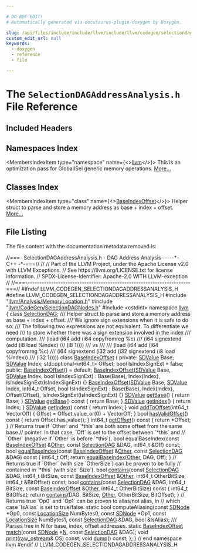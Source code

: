 ```yaml
---

# DO NOT EDIT!
# Automatically generated via docusaurus-plugin-doxygen by Doxygen.

slug: /api/files/include/include/llvm/include/llvm/codegen/selectiondagaddressanalysis-h
custom_edit_url: null
keywords:
  - doxygen
  - reference
  - file

---
```





# The `SelectionDAGAddressAnalysis.h` File Reference

<DoxygenPage pluginConfig={pluginConfig}>



## Included Headers

<IncludesList>
<IncludesListItem
  filePath="llvm/Analysis/MemoryLocation.h"
  permalink="/docs/api/files/include/include/llvm/include/llvm/analysis/memorylocation-h"
  isLocal="true" />
<IncludesListItem
  filePath="llvm/CodeGen/SelectionDAGNodes.h"
  permalink="/docs/api/files/include/include/llvm/include/llvm/codegen/selectiondagnodes-h"
  isLocal="true" />
<IncludesListItem
  filePath="cstdint"
  permalink=""
  isLocal="false" />
</IncludesList>

## Namespaces Index

<MembersIndex>

<MembersIndexItem
  type="namespace"
  name={<><a href="/docs/api/namespaces/llvm">llvm</a></>}>
This is an optimization pass for GlobalISel generic memory operations. <a href="/docs/api/namespaces/llvm/#details">More...</a>
</MembersIndexItem>

</MembersIndex>

## Classes Index

<MembersIndex>

<MembersIndexItem
  type="class"
  name={<><a href="/docs/api/classes/llvm/baseindexoffset">BaseIndexOffset</a></>}>
Helper struct to parse and store a memory address as base + index + offset. <a href="/docs/api/classes/llvm/baseindexoffset/#details">More...</a>
</MembersIndexItem>

</MembersIndex>


## File Listing

The file content with the documentation metadata removed is:

<ProgramListing>

<Link id="l00001" /><CodeLine lineNumber="1"><Highlight kind="comment">//===- SelectionDAGAddressAnalysis.h - DAG Address Analysis -----&#42;- C++ -&#42;-===//</Highlight><Highlight kind="normal"></Highlight></CodeLine>
<Link id="l00002" /><CodeLine lineNumber="2"><Highlight kind="normal"></Highlight><Highlight kind="comment">//</Highlight><Highlight kind="normal"></Highlight></CodeLine>
<Link id="l00003" /><CodeLine lineNumber="3"><Highlight kind="normal"></Highlight><Highlight kind="comment">// Part of the LLVM Project, under the Apache License v2.0 with LLVM Exceptions.</Highlight><Highlight kind="normal"></Highlight></CodeLine>
<Link id="l00004" /><CodeLine lineNumber="4"><Highlight kind="normal"></Highlight><Highlight kind="comment">// See https://llvm.org/LICENSE.txt for license information.</Highlight><Highlight kind="normal"></Highlight></CodeLine>
<Link id="l00005" /><CodeLine lineNumber="5"><Highlight kind="normal"></Highlight><Highlight kind="comment">// SPDX-License-Identifier: Apache-2.0 WITH LLVM-exception</Highlight><Highlight kind="normal"></Highlight></CodeLine>
<Link id="l00006" /><CodeLine lineNumber="6"><Highlight kind="normal"></Highlight><Highlight kind="comment">//</Highlight><Highlight kind="normal"></Highlight></CodeLine>
<Link id="l00007" /><CodeLine lineNumber="7"><Highlight kind="normal"></Highlight><Highlight kind="comment">//===----------------------------------------------------------------------===//</Highlight><Highlight kind="normal"></Highlight></CodeLine>
<Link id="l00008" /><CodeLine lineNumber="8"><Highlight kind="normal"></Highlight></CodeLine>
<Link id="l00009" /><CodeLine lineNumber="9"><Highlight kind="normal"></Highlight><Highlight kind="preprocessor">#ifndef LLVM&#95;CODEGEN&#95;SELECTIONDAGADDRESSANALYSIS&#95;H</Highlight><Highlight kind="normal"></Highlight></CodeLine>
<Link id="l00010" /><CodeLine lineNumber="10"><Highlight kind="normal"></Highlight><Highlight kind="preprocessor">#define LLVM&#95;CODEGEN&#95;SELECTIONDAGADDRESSANALYSIS&#95;H</Highlight><Highlight kind="normal"></Highlight></CodeLine>
<Link id="l00011" /><CodeLine lineNumber="11"><Highlight kind="normal"></Highlight></CodeLine>
<Link id="l00012" /><CodeLine lineNumber="12"><Highlight kind="normal"></Highlight><Highlight kind="preprocessor">#include &quot;<a href="/docs/api/files/include/include/llvm/include/llvm/analysis/memorylocation-h">llvm/Analysis/MemoryLocation.h</a>&quot;</Highlight><Highlight kind="normal"></Highlight></CodeLine>
<Link id="l00013" /><CodeLine lineNumber="13"><Highlight kind="normal"></Highlight><Highlight kind="preprocessor">#include &quot;<a href="/docs/api/files/include/include/llvm/include/llvm/codegen/selectiondagnodes-h">llvm/CodeGen/SelectionDAGNodes.h</a>&quot;</Highlight><Highlight kind="normal"></Highlight></CodeLine>
<Link id="l00014" /><CodeLine lineNumber="14"><Highlight kind="normal"></Highlight><Highlight kind="preprocessor">#include &lt;cstdint&gt;</Highlight><Highlight kind="normal"></Highlight></CodeLine>
<Link id="l00015" /><CodeLine lineNumber="15"><Highlight kind="normal"></Highlight></CodeLine>
<Link id="l00016" /><CodeLine lineNumber="16"><Highlight kind="normal"></Highlight><Highlight kind="keyword">namespace </Highlight><Highlight kind="normal"><a href="/docs/api/namespaces/llvm">llvm</a> &#123;</Highlight></CodeLine>
<Link id="l00017" /><CodeLine lineNumber="17"><Highlight kind="normal"></Highlight></CodeLine>
<Link id="l00018" /><CodeLine lineNumber="18"><Highlight kind="normal"></Highlight><Highlight kind="keyword">class </Highlight><Highlight kind="normal"><a href="/docs/api/classes/llvm/selectiondag">SelectionDAG</a>;</Highlight></CodeLine>
<Link id="l00019" /><CodeLine lineNumber="19"><Highlight kind="normal"></Highlight><Highlight kind="comment"></Highlight></CodeLine>
<Link id="l00020" /><CodeLine lineNumber="20"><Highlight kind="comment">/// Helper struct to parse and store a memory address as base + index + offset.</Highlight></CodeLine>
<Link id="l00021" /><CodeLine lineNumber="21"><Highlight kind="comment">/// We ignore sign extensions when it is safe to do so.</Highlight></CodeLine>
<Link id="l00022" /><CodeLine lineNumber="22"><Highlight kind="comment">/// The following two expressions are not equivalent. To differentiate we need</Highlight></CodeLine>
<Link id="l00023" /><CodeLine lineNumber="23"><Highlight kind="comment">/// to store whether there was a sign extension involved in the index</Highlight></CodeLine>
<Link id="l00024" /><CodeLine lineNumber="24"><Highlight kind="comment">/// computation.</Highlight></CodeLine>
<Link id="l00025" /><CodeLine lineNumber="25"><Highlight kind="comment">///  (load (i64 add (i64 copyfromreg %c)</Highlight></CodeLine>
<Link id="l00026" /><CodeLine lineNumber="26"><Highlight kind="comment">///                 (i64 signextend (add (i8 load %index)</Highlight></CodeLine>
<Link id="l00027" /><CodeLine lineNumber="27"><Highlight kind="comment">///                                      (i8 1))))</Highlight></CodeLine>
<Link id="l00028" /><CodeLine lineNumber="28"><Highlight kind="comment">/// vs</Highlight></CodeLine>
<Link id="l00029" /><CodeLine lineNumber="29"><Highlight kind="comment">///</Highlight></CodeLine>
<Link id="l00030" /><CodeLine lineNumber="30"><Highlight kind="comment">/// (load (i64 add (i64 copyfromreg %c)</Highlight></CodeLine>
<Link id="l00031" /><CodeLine lineNumber="31"><Highlight kind="comment">///                (i64 signextend (i32 add (i32 signextend (i8 load %index))</Highlight></CodeLine>
<Link id="l00032" /><CodeLine lineNumber="32"><Highlight kind="comment">///                                         (i32 1)))))</Highlight><Highlight kind="normal"></Highlight></CodeLine>
<Link id="l00033" /><CodeLine lineNumber="33" lineLink="/docs/api/classes/llvm/baseindexoffset"><Highlight kind="normal"></Highlight><Highlight kind="keyword">class </Highlight><Highlight kind="normal"><a href="/docs/api/classes/llvm/baseindexoffset/#a374faeeff146333ad33a11b1e6b2e1dc">BaseIndexOffset</a> &#123;</Highlight></CodeLine>
<Link id="l00034" /><CodeLine lineNumber="34"><Highlight kind="normal"></Highlight><Highlight kind="keyword">private</Highlight><Highlight kind="normal">:</Highlight></CodeLine>
<Link id="l00035" /><CodeLine lineNumber="35"><Highlight kind="normal">  <a href="/docs/api/classes/llvm/sdvalue">SDValue</a> Base;</Highlight></CodeLine>
<Link id="l00036" /><CodeLine lineNumber="36"><Highlight kind="normal">  <a href="/docs/api/classes/llvm/sdvalue">SDValue</a> Index;</Highlight></CodeLine>
<Link id="l00037" /><CodeLine lineNumber="37"><Highlight kind="normal">  std::optional&lt;int64&#95;t&gt; Offset;</Highlight></CodeLine>
<Link id="l00038" /><CodeLine lineNumber="38"><Highlight kind="normal">  </Highlight><Highlight kind="keywordtype">bool</Highlight><Highlight kind="normal"> IsIndexSignExt = </Highlight><Highlight kind="keyword">false</Highlight><Highlight kind="normal">;</Highlight></CodeLine>
<Link id="l00039" /><CodeLine lineNumber="39"><Highlight kind="normal"></Highlight></CodeLine>
<Link id="l00040" /><CodeLine lineNumber="40"><Highlight kind="normal"></Highlight><Highlight kind="keyword">public</Highlight><Highlight kind="normal">:</Highlight></CodeLine>
<Link id="l00041" /><CodeLine lineNumber="41" lineLink="/docs/api/classes/llvm/baseindexoffset/#a374faeeff146333ad33a11b1e6b2e1dc"><Highlight kind="normal">  <a href="/docs/api/classes/llvm/baseindexoffset/#a374faeeff146333ad33a11b1e6b2e1dc">BaseIndexOffset</a>() = </Highlight><Highlight kind="keywordflow">default</Highlight><Highlight kind="normal">;</Highlight></CodeLine>
<Link id="l00042" /><CodeLine lineNumber="42" lineLink="/docs/api/classes/llvm/baseindexoffset/#aa1d49ec6480b43b8753d1a3c4cc259ca"><Highlight kind="normal">  <a href="/docs/api/classes/llvm/baseindexoffset/#aa1d49ec6480b43b8753d1a3c4cc259ca">BaseIndexOffset</a>(<a href="/docs/api/classes/llvm/sdvalue">SDValue</a> Base, <a href="/docs/api/classes/llvm/sdvalue">SDValue</a> Index, </Highlight><Highlight kind="keywordtype">bool</Highlight><Highlight kind="normal"> IsIndexSignExt)</Highlight></CodeLine>
<Link id="l00043" /><CodeLine lineNumber="43"><Highlight kind="normal">      : Base(Base), Index(Index), IsIndexSignExt(IsIndexSignExt) &#123;&#125;</Highlight></CodeLine>
<Link id="l00044" /><CodeLine lineNumber="44" lineLink="/docs/api/classes/llvm/baseindexoffset/#a6076b6ce277b539ad856543dbe593406"><Highlight kind="normal">  <a href="/docs/api/classes/llvm/baseindexoffset/#a6076b6ce277b539ad856543dbe593406">BaseIndexOffset</a>(<a href="/docs/api/classes/llvm/sdvalue">SDValue</a> Base, <a href="/docs/api/classes/llvm/sdvalue">SDValue</a> Index, int64&#95;t Offset,</Highlight></CodeLine>
<Link id="l00045" /><CodeLine lineNumber="45"><Highlight kind="normal">                  </Highlight><Highlight kind="keywordtype">bool</Highlight><Highlight kind="normal"> IsIndexSignExt)</Highlight></CodeLine>
<Link id="l00046" /><CodeLine lineNumber="46"><Highlight kind="normal">      : Base(Base), Index(Index), Offset(Offset),</Highlight></CodeLine>
<Link id="l00047" /><CodeLine lineNumber="47"><Highlight kind="normal">        IsIndexSignExt(IsIndexSignExt) &#123;&#125;</Highlight></CodeLine>
<Link id="l00048" /><CodeLine lineNumber="48"><Highlight kind="normal"></Highlight></CodeLine>
<Link id="l00049" /><CodeLine lineNumber="49" lineLink="/docs/api/classes/llvm/baseindexoffset/#ac641aa959c35aecaff0c720d2fb02877"><Highlight kind="normal">  <a href="/docs/api/classes/llvm/sdvalue">SDValue</a> <a href="/docs/api/classes/llvm/baseindexoffset/#ac641aa959c35aecaff0c720d2fb02877">getBase</a>() &#123; </Highlight><Highlight kind="keywordflow">return</Highlight><Highlight kind="normal"> Base; &#125;</Highlight></CodeLine>
<Link id="l00050" /><CodeLine lineNumber="50" lineLink="/docs/api/classes/llvm/baseindexoffset/#a8865b611128963efe02bef8f4a249540"><Highlight kind="normal">  <a href="/docs/api/classes/llvm/sdvalue">SDValue</a> <a href="/docs/api/classes/llvm/baseindexoffset/#a8865b611128963efe02bef8f4a249540">getBase</a>()</Highlight><Highlight kind="keyword"> const </Highlight><Highlight kind="normal">&#123; </Highlight><Highlight kind="keywordflow">return</Highlight><Highlight kind="normal"> Base; &#125;</Highlight></CodeLine>
<Link id="l00051" /><CodeLine lineNumber="51" lineLink="/docs/api/classes/llvm/baseindexoffset/#ae855b2f9fb0f1270a7ca4e9d13827bef"><Highlight kind="normal">  <a href="/docs/api/classes/llvm/sdvalue">SDValue</a> <a href="/docs/api/classes/llvm/baseindexoffset/#ae855b2f9fb0f1270a7ca4e9d13827bef">getIndex</a>() &#123; </Highlight><Highlight kind="keywordflow">return</Highlight><Highlight kind="normal"> Index; &#125;</Highlight></CodeLine>
<Link id="l00052" /><CodeLine lineNumber="52" lineLink="/docs/api/classes/llvm/baseindexoffset/#a1caf3cce078c4dc2ba860f6ae28cfd96"><Highlight kind="normal">  <a href="/docs/api/classes/llvm/sdvalue">SDValue</a> <a href="/docs/api/classes/llvm/baseindexoffset/#a1caf3cce078c4dc2ba860f6ae28cfd96">getIndex</a>()</Highlight><Highlight kind="keyword"> const </Highlight><Highlight kind="normal">&#123; </Highlight><Highlight kind="keywordflow">return</Highlight><Highlight kind="normal"> Index; &#125;</Highlight></CodeLine>
<Link id="l00053" /><CodeLine lineNumber="53" lineLink="/docs/api/classes/llvm/baseindexoffset/#a5b8016b83fdc771649be67e32365ed46"><Highlight kind="normal">  </Highlight><Highlight kind="keywordtype">void</Highlight><Highlight kind="normal"> <a href="/docs/api/classes/llvm/baseindexoffset/#a5b8016b83fdc771649be67e32365ed46">addToOffset</a>(int64&#95;t VectorOff) &#123;</Highlight></CodeLine>
<Link id="l00054" /><CodeLine lineNumber="54"><Highlight kind="normal">    Offset = Offset.value&#95;or(0) + VectorOff;</Highlight></CodeLine>
<Link id="l00055" /><CodeLine lineNumber="55"><Highlight kind="normal">  &#125;</Highlight></CodeLine>
<Link id="l00056" /><CodeLine lineNumber="56" lineLink="/docs/api/classes/llvm/baseindexoffset/#a4bf52988309e35f73333eda491038c4c"><Highlight kind="normal">  </Highlight><Highlight kind="keywordtype">bool</Highlight><Highlight kind="normal"> <a href="/docs/api/classes/llvm/baseindexoffset/#a4bf52988309e35f73333eda491038c4c">hasValidOffset</a>()</Highlight><Highlight kind="keyword"> const </Highlight><Highlight kind="normal">&#123; </Highlight><Highlight kind="keywordflow">return</Highlight><Highlight kind="normal"> Offset.has&#95;value(); &#125;</Highlight></CodeLine>
<Link id="l00057" /><CodeLine lineNumber="57" lineLink="/docs/api/classes/llvm/baseindexoffset/#ae4b750e4ebad2069dd456327435d1e41"><Highlight kind="normal">  int64&#95;t <a href="/docs/api/classes/llvm/baseindexoffset/#ae4b750e4ebad2069dd456327435d1e41">getOffset</a>()</Highlight><Highlight kind="keyword"> const </Highlight><Highlight kind="normal">&#123; </Highlight><Highlight kind="keywordflow">return</Highlight><Highlight kind="normal"> &#42;Offset; &#125;</Highlight></CodeLine>
<Link id="l00058" /><CodeLine lineNumber="58"><Highlight kind="normal"></Highlight></CodeLine>
<Link id="l00059" /><CodeLine lineNumber="59"><Highlight kind="normal">  </Highlight><Highlight kind="comment">// Returns true if &#96;Other&#96; and &#96;&#42;this&#96; are both some offset from the same base</Highlight><Highlight kind="normal"></Highlight></CodeLine>
<Link id="l00060" /><CodeLine lineNumber="60"><Highlight kind="normal">  </Highlight><Highlight kind="comment">// pointer. In that case, &#96;Off&#96; is set to the offset between &#96;&#42;this&#96; and</Highlight><Highlight kind="normal"></Highlight></CodeLine>
<Link id="l00061" /><CodeLine lineNumber="61"><Highlight kind="normal">  </Highlight><Highlight kind="comment">// &#96;Other&#96; (negative if &#96;Other&#96; is before &#96;&#42;this&#96;).</Highlight><Highlight kind="normal"></Highlight></CodeLine>
<Link id="l00062" /><CodeLine lineNumber="62"><Highlight kind="normal">  </Highlight><Highlight kind="keywordtype">bool</Highlight><Highlight kind="normal"> equalBaseIndex(</Highlight><Highlight kind="keyword">const</Highlight><Highlight kind="normal"> <a href="/docs/api/classes/llvm/giseladdressing/baseindexoffset">BaseIndexOffset</a> &amp;<a href="/docs/api/namespaces/llvm/#a9eb4f5b98b70ee4fab9614ed58282c1fa6311ae17c1ee52b36e68aaf4ad066387">Other</a>, </Highlight><Highlight kind="keyword">const</Highlight><Highlight kind="normal"> <a href="/docs/api/classes/llvm/selectiondag">SelectionDAG</a> &amp;DAG,</Highlight></CodeLine>
<Link id="l00063" /><CodeLine lineNumber="63"><Highlight kind="normal">                      int64&#95;t &amp;Off) </Highlight><Highlight kind="keyword">const</Highlight><Highlight kind="normal">;</Highlight></CodeLine>
<Link id="l00064" /><CodeLine lineNumber="64"><Highlight kind="normal"></Highlight></CodeLine>
<Link id="l00065" /><CodeLine lineNumber="65" lineLink="/docs/api/classes/llvm/baseindexoffset/#a7d268805c7a41b42d2fc6afa74735e34"><Highlight kind="normal">  </Highlight><Highlight kind="keywordtype">bool</Highlight><Highlight kind="normal"> <a href="/docs/api/classes/llvm/baseindexoffset/#a7d268805c7a41b42d2fc6afa74735e34">equalBaseIndex</a>(</Highlight><Highlight kind="keyword">const</Highlight><Highlight kind="normal"> <a href="/docs/api/classes/llvm/baseindexoffset/#a374faeeff146333ad33a11b1e6b2e1dc">BaseIndexOffset</a> &amp;<a href="/docs/api/namespaces/llvm/#a9eb4f5b98b70ee4fab9614ed58282c1fa6311ae17c1ee52b36e68aaf4ad066387">Other</a>,</Highlight></CodeLine>
<Link id="l00066" /><CodeLine lineNumber="66"><Highlight kind="normal">                      </Highlight><Highlight kind="keyword">const</Highlight><Highlight kind="normal"> <a href="/docs/api/classes/llvm/selectiondag">SelectionDAG</a> &amp;DAG)</Highlight><Highlight kind="keyword"> const </Highlight><Highlight kind="normal">&#123;</Highlight></CodeLine>
<Link id="l00067" /><CodeLine lineNumber="67"><Highlight kind="normal">    int64&#95;t Off;</Highlight></CodeLine>
<Link id="l00068" /><CodeLine lineNumber="68"><Highlight kind="normal">    </Highlight><Highlight kind="keywordflow">return</Highlight><Highlight kind="normal"> <a href="/docs/api/classes/llvm/baseindexoffset/#aef9ef68102c424ca44367d30b16ac65e">equalBaseIndex</a>(<a href="/docs/api/namespaces/llvm/#a9eb4f5b98b70ee4fab9614ed58282c1fa6311ae17c1ee52b36e68aaf4ad066387">Other</a>, DAG, Off);</Highlight></CodeLine>
<Link id="l00069" /><CodeLine lineNumber="69"><Highlight kind="normal">  &#125;</Highlight></CodeLine>
<Link id="l00070" /><CodeLine lineNumber="70"><Highlight kind="normal"></Highlight></CodeLine>
<Link id="l00071" /><CodeLine lineNumber="71"><Highlight kind="normal">  </Highlight><Highlight kind="comment">// Returns true if &#96;Other&#96; (with size &#96;OtherSize&#96;) can be proven to be fully</Highlight><Highlight kind="normal"></Highlight></CodeLine>
<Link id="l00072" /><CodeLine lineNumber="72"><Highlight kind="normal">  </Highlight><Highlight kind="comment">// contained in &#96;&#42;this&#96; (with size &#96;Size&#96;).</Highlight><Highlight kind="normal"></Highlight></CodeLine>
<Link id="l00073" /><CodeLine lineNumber="73"><Highlight kind="normal">  </Highlight><Highlight kind="keywordtype">bool</Highlight><Highlight kind="normal"> <a href="/docs/api/files/lib/lib/sandboxir/value-cpp/#a34433c37334a1cde3d58cde3099257dd">contains</a>(</Highlight><Highlight kind="keyword">const</Highlight><Highlight kind="normal"> <a href="/docs/api/classes/llvm/selectiondag">SelectionDAG</a> &amp;DAG, int64&#95;t BitSize,</Highlight></CodeLine>
<Link id="l00074" /><CodeLine lineNumber="74"><Highlight kind="normal">                </Highlight><Highlight kind="keyword">const</Highlight><Highlight kind="normal"> <a href="/docs/api/classes/llvm/giseladdressing/baseindexoffset">BaseIndexOffset</a> &amp;<a href="/docs/api/namespaces/llvm/#a9eb4f5b98b70ee4fab9614ed58282c1fa6311ae17c1ee52b36e68aaf4ad066387">Other</a>, int64&#95;t OtherBitSize,</Highlight></CodeLine>
<Link id="l00075" /><CodeLine lineNumber="75"><Highlight kind="normal">                int64&#95;t &amp;BitOffset) </Highlight><Highlight kind="keyword">const</Highlight><Highlight kind="normal">;</Highlight></CodeLine>
<Link id="l00076" /><CodeLine lineNumber="76"><Highlight kind="normal"></Highlight></CodeLine>
<Link id="l00077" /><CodeLine lineNumber="77" lineLink="/docs/api/classes/llvm/baseindexoffset/#a898b67642540caffd623ae7b0caf2281"><Highlight kind="normal">  </Highlight><Highlight kind="keywordtype">bool</Highlight><Highlight kind="normal"> <a href="/docs/api/classes/llvm/baseindexoffset/#a898b67642540caffd623ae7b0caf2281">contains</a>(</Highlight><Highlight kind="keyword">const</Highlight><Highlight kind="normal"> <a href="/docs/api/classes/llvm/selectiondag">SelectionDAG</a> &amp;DAG, int64&#95;t BitSize,</Highlight></CodeLine>
<Link id="l00078" /><CodeLine lineNumber="78"><Highlight kind="normal">                </Highlight><Highlight kind="keyword">const</Highlight><Highlight kind="normal"> <a href="/docs/api/classes/llvm/baseindexoffset/#a374faeeff146333ad33a11b1e6b2e1dc">BaseIndexOffset</a> &amp;<a href="/docs/api/namespaces/llvm/#a9eb4f5b98b70ee4fab9614ed58282c1fa6311ae17c1ee52b36e68aaf4ad066387">Other</a>, int64&#95;t OtherBitSize)</Highlight><Highlight kind="keyword"> const </Highlight><Highlight kind="normal">&#123;</Highlight></CodeLine>
<Link id="l00079" /><CodeLine lineNumber="79"><Highlight kind="normal">    int64&#95;t BitOffset;</Highlight></CodeLine>
<Link id="l00080" /><CodeLine lineNumber="80"><Highlight kind="normal">    </Highlight><Highlight kind="keywordflow">return</Highlight><Highlight kind="normal"> <a href="/docs/api/files/lib/lib/sandboxir/value-cpp/#a34433c37334a1cde3d58cde3099257dd">contains</a>(DAG, BitSize, <a href="/docs/api/namespaces/llvm/#a9eb4f5b98b70ee4fab9614ed58282c1fa6311ae17c1ee52b36e68aaf4ad066387">Other</a>, OtherBitSize, BitOffset);</Highlight></CodeLine>
<Link id="l00081" /><CodeLine lineNumber="81"><Highlight kind="normal">  &#125;</Highlight></CodeLine>
<Link id="l00082" /><CodeLine lineNumber="82"><Highlight kind="normal"></Highlight></CodeLine>
<Link id="l00083" /><CodeLine lineNumber="83"><Highlight kind="normal">  </Highlight><Highlight kind="comment">// Returns true &#96;Op0&#96; and &#96;Op1&#96; can be proven to alias/not alias, in</Highlight><Highlight kind="normal"></Highlight></CodeLine>
<Link id="l00084" /><CodeLine lineNumber="84"><Highlight kind="normal">  </Highlight><Highlight kind="comment">// which case &#96;IsAlias&#96; is set to true/false.</Highlight><Highlight kind="normal"></Highlight></CodeLine>
<Link id="l00085" /><CodeLine lineNumber="85"><Highlight kind="normal">  </Highlight><Highlight kind="keyword">static</Highlight><Highlight kind="normal"> </Highlight><Highlight kind="keywordtype">bool</Highlight><Highlight kind="normal"> computeAliasing(</Highlight><Highlight kind="keyword">const</Highlight><Highlight kind="normal"> <a href="/docs/api/classes/llvm/sdnode">SDNode</a> &#42;Op0, </Highlight><Highlight kind="keyword">const</Highlight><Highlight kind="normal"> <a href="/docs/api/classes/llvm/locationsize">LocationSize</a> NumBytes0,</Highlight></CodeLine>
<Link id="l00086" /><CodeLine lineNumber="86"><Highlight kind="normal">                              </Highlight><Highlight kind="keyword">const</Highlight><Highlight kind="normal"> <a href="/docs/api/classes/llvm/sdnode">SDNode</a> &#42;Op1, </Highlight><Highlight kind="keyword">const</Highlight><Highlight kind="normal"> <a href="/docs/api/classes/llvm/locationsize">LocationSize</a> NumBytes1,</Highlight></CodeLine>
<Link id="l00087" /><CodeLine lineNumber="87"><Highlight kind="normal">                              </Highlight><Highlight kind="keyword">const</Highlight><Highlight kind="normal"> <a href="/docs/api/classes/llvm/selectiondag">SelectionDAG</a> &amp;DAG, </Highlight><Highlight kind="keywordtype">bool</Highlight><Highlight kind="normal"> &amp;IsAlias);</Highlight></CodeLine>
<Link id="l00088" /><CodeLine lineNumber="88"><Highlight kind="normal"></Highlight><Highlight kind="comment"></Highlight></CodeLine>
<Link id="l00089" /><CodeLine lineNumber="89"><Highlight kind="comment">  /// Parses tree in N for base, index, offset addresses.</Highlight><Highlight kind="normal"></Highlight></CodeLine>
<Link id="l00090" /><CodeLine lineNumber="90"><Highlight kind="normal">  </Highlight><Highlight kind="keyword">static</Highlight><Highlight kind="normal"> <a href="/docs/api/classes/llvm/giseladdressing/baseindexoffset">BaseIndexOffset</a> <a href="/docs/api/namespaces/llvm/patternmatch/#a25d956d9e0beadd47ce4bc255dfa811d">match</a>(</Highlight><Highlight kind="keyword">const</Highlight><Highlight kind="normal"> <a href="/docs/api/classes/llvm/sdnode">SDNode</a> &#42;<a href="/docs/api/files/lib/lib/support/regcomp-c/#a0240ac851181b84ac374872dc5434ee4">N</a>, </Highlight><Highlight kind="keyword">const</Highlight><Highlight kind="normal"> <a href="/docs/api/classes/llvm/selectiondag">SelectionDAG</a> &amp;DAG);</Highlight></CodeLine>
<Link id="l00091" /><CodeLine lineNumber="91"><Highlight kind="normal"></Highlight></CodeLine>
<Link id="l00092" /><CodeLine lineNumber="92"><Highlight kind="normal">  </Highlight><Highlight kind="keywordtype">void</Highlight><Highlight kind="normal"> <a href="/docs/api/namespaces/llvm/#a50bf746ca1858c0e272e3a802fc27942">print</a>(<a href="/docs/api/classes/llvm/raw-ostream">raw&#95;ostream</a>&amp; OS) </Highlight><Highlight kind="keyword">const</Highlight><Highlight kind="normal">;</Highlight></CodeLine>
<Link id="l00093" /><CodeLine lineNumber="93"><Highlight kind="normal">  </Highlight><Highlight kind="keywordtype">void</Highlight><Highlight kind="normal"> <a href="/docs/api/namespaces/llvm/#a03503773241005f01b090b9862aad304">dump</a>() </Highlight><Highlight kind="keyword">const</Highlight><Highlight kind="normal">;</Highlight></CodeLine>
<Link id="l00094" /><CodeLine lineNumber="94"><Highlight kind="normal">&#125;;</Highlight></CodeLine>
<Link id="l00095" /><CodeLine lineNumber="95"><Highlight kind="normal"></Highlight></CodeLine>
<Link id="l00096" /><CodeLine lineNumber="96"><Highlight kind="normal">&#125; </Highlight><Highlight kind="comment">// end namespace llvm</Highlight><Highlight kind="normal"></Highlight></CodeLine>
<Link id="l00097" /><CodeLine lineNumber="97"><Highlight kind="normal"></Highlight></CodeLine>
<Link id="l00098" /><CodeLine lineNumber="98"><Highlight kind="normal"></Highlight><Highlight kind="preprocessor">#endif </Highlight><Highlight kind="comment">// LLVM&#95;CODEGEN&#95;SELECTIONDAGADDRESSANALYSIS&#95;H</Highlight><Highlight kind="normal"></Highlight></CodeLine>

</ProgramListing>


</DoxygenPage>

